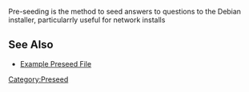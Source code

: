 Pre-seeding is the method to seed answers to questions to the Debian installer, particularrly useful for network installs

== See Also ==
* [[Example Preseed File]]

[[Category:Preseed]]